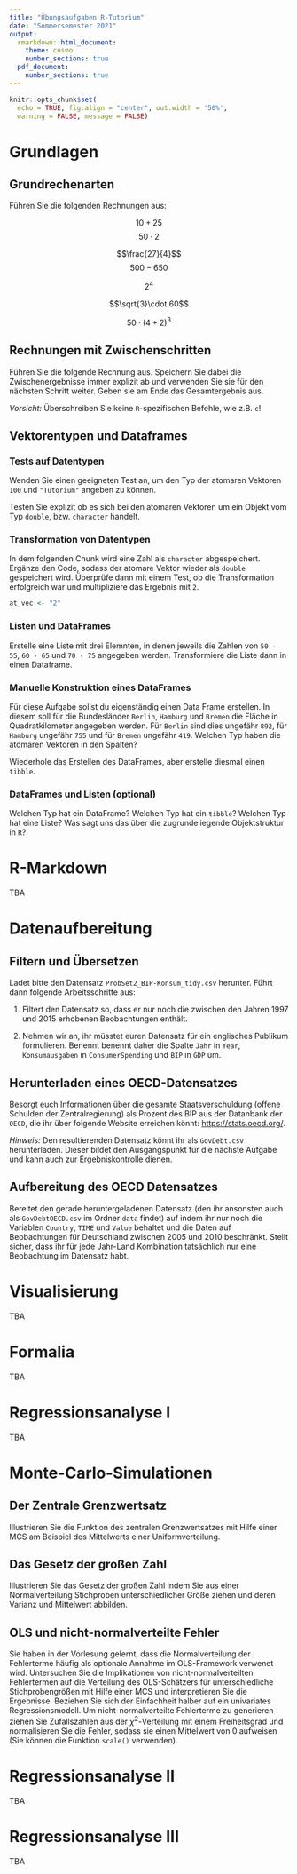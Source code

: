 ```yaml
---
title: "Übungsaufgaben R-Tutorium"
date: "Sommersemester 2021"
output:
  rmarkdown::html_document:
    theme: cosmo
    number_sections: true
  pdf_document: 
    number_sections: true
---
```


```r
knitr::opts_chunk$set(
  echo = TRUE, fig.align = "center", out.width = '50%', 
  warning = FALSE, message = FALSE)
```

# Grundlagen

## Grundrechenarten

Führen Sie die folgenden Rechnungen aus:

$$10+25$$
$$50\cdot 2$$

$$\frac{27}{4}$$
$$500-650$$

$$2^4$$

$$\sqrt{3}\cdot 60$$

$$50 \cdot (4+2)^3$$

## Rechnungen mit Zwischenschritten

Führen Sie die folgende Rechnung aus. Speichern Sie dabei die Zwischenergebnisse
immer explizit ab und verwenden Sie sie für den nächsten Schritt weiter.
Geben sie am Ende das Gesamtergebnis aus.

\begin{align*}
a &= 10 + 25\\
b &= a \cdot 40\\
c &= b - 100\\
d &= c \cdot 3\\
e &= \sqrt{d}\\
f &= \frac{e}{1000}\\
g &= f^3
\end{align*}

*Vorsicht:* Überschreiben Sie keine `R`-spezifischen Befehle, wie z.B. `c`!

## Vektorentypen und Dataframes

### Tests auf Datentypen

Wenden Sie einen geeigneten Test an, um den Typ der atomaren Vektoren `100` und 
`"Tutorium"` angeben zu können.

Testen Sie explizit ob es sich bei den atomaren Vektoren um ein Objekt vom Typ
`double`, bzw. `character` handelt.

### Transformation von Datentypen

In dem folgenden Chunk wird eine Zahl als `character` abgespeichert. Ergänze 
den Code, sodass der atomare Vektor wieder als `double` gespeichert wird.
Überprüfe dann mit einem Test, ob die Transformation erfolgreich war und 
multipliziere das Ergebnis mit `2`.

```r
at_vec <- "2"
```


### Listen und DataFrames

Erstelle eine Liste mit drei Elemnten, in denen jeweils die Zahlen von
`50 - 55`, `60 - 65` und `70 - 75` angegeben werden. Transformiere
die Liste dann in einen Dataframe.

### Manuelle Konstruktion eines DataFrames

Für diese Aufgabe sollst du eigenständig einen Data Frame erstellen. In diesem
soll für die Bundesländer `Berlin`, `Hamburg` und `Bremen` die Fläche in 
Quadratkilometer angegeben werden. Für `Berlin` sind dies ungefähr `892`,
für `Hamburg` ungefähr `755` und für `Bremen` ungefähr `419`.
Welchen Typ haben die atomaren Vektoren in den Spalten?

Wiederhole das Erstellen des DataFrames, aber erstelle diesmal einen 
`tibble`.

### DataFrames und Listen (optional)

Welchen Typ hat ein DataFrame? Welchen Typ hat ein `tibble`? 
Welchen Typ hat eine Liste? Was sagt uns das
über die zugrundeliegende Objektstruktur in `R`?

# R-Markdown

TBA

# Datenaufbereitung

## Filtern und Übersetzen

Ladet bitte den Datensatz `ProbSet2_BIP-Konsum_tidy.csv` herunter. Führt dann
folgende Arbeitsschritte aus:

1. Filtert den Datensatz so, dass er nur noch die zwischen den Jahren 1997 und 
2015 erhobenen Beobachtungen enthält.

2. Nehmen wir an, ihr müsstet euren Datensatz für ein englisches Publikum
formulieren. Benennt benennt daher die Spalte `Jahr` in `Year`, 
`Konsumausgaben` in `ConsumerSpending` und `BIP` in `GDP` um.

## Herunterladen eines OECD-Datensatzes

Besorgt euch Informationen über die gesamte Staatsverschuldung 
(offene Schulden der Zentralregierung) als Prozent des BIP aus der Datanbank 
der `OECD`, die ihr über folgende Website erreichen könnt:
[https://stats.oecd.org/](https://stats.oecd.org/).

*Hinweis:* Den resultierenden Datensatz könnt ihr als `GovDebt.csv` herunterladen.
Dieser bildet den Ausgangspunkt für die nächste Aufgabe und kann auch zur
Ergebniskontrolle dienen.

## Aufbereitung des OECD Datensatzes

Bereitet den gerade heruntergeladenen Datensatz (den ihr ansonsten auch
als `GovDebtOECD.csv` im Ordner `data` findet) auf indem ihr nur noch die 
Variablen `Country`, `TIME` und `Value` behaltet und die Daten auf Beobachtungen 
für Deutschland zwischen 2005 und 2010 beschränkt. Stellt sicher, dass ihr für
jede Jahr-Land Kombination tatsächlich nur eine Beobachtung im Datensatz habt.

# Visualisierung

TBA

# Formalia

TBA

# Regressionsanalyse I

TBA

# Monte-Carlo-Simulationen

## Der Zentrale Grenzwertsatz

Illustrieren Sie die Funktion des zentralen Grenzwertsatzes mit Hilfe einer
MCS am Beispiel des Mittelwerts einer Uniformverteilung.

## Das Gesetz der großen Zahl

Illustrieren Sie das Gesetz der großen Zahl indem Sie aus einer Normalverteilung
Stichproben unterschiedlicher Größe ziehen und deren Varianz und Mittelwert
abbilden.

## OLS und nicht-normalverteilte Fehler

Sie haben in der Vorlesung gelernt, dass die Normalverteilung der 
Fehlerterme häufig als optionale Annahme im OLS-Framework verwenet wird.
Untersuchen Sie die Implikationen von nicht-normalverteilten Fehlertermen
auf die Verteilung des OLS-Schätzers für unterschiedliche Stichprobengrößen
mit Hilfe einer MCS und interpretieren Sie die Ergebnisse.
Beziehen Sie sich der Einfachheit halber auf ein univariates Regressionsmodell.
Um nicht-normalverteilte Fehlerterme zu generieren ziehen Sie Zufallszahlen aus
der $\chi^2$-Verteilung mit einem Freiheitsgrad und normalisieren Sie die 
Fehler, sodass sie einen Mittelwert von $0$ aufweisen (Sie können die
Funktion `scale()` verwenden).

# Regressionsanalyse II

TBA

# Regressionsanalyse III

TBA